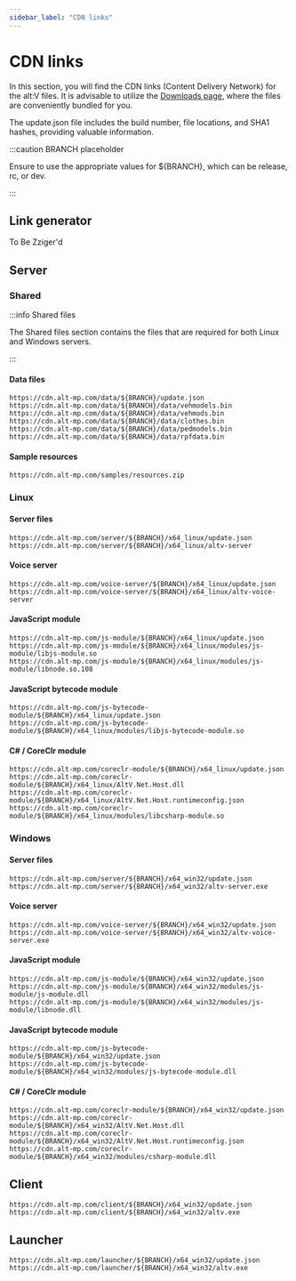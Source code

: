 ```yaml
---
sidebar_label: "CDN links"
---
```


# CDN links

In this section, you will find the CDN links (Content Delivery Network) for the alt:V files.
It is advisable to utilize the [Downloads page](https://altv.mp/downloads), where the files are conveniently bundled for you.

The update.json file includes the build number, file locations, and SHA1 hashes, providing valuable information.

:::caution BRANCH placeholder

Ensure to use the appropriate values for ${BRANCH}, which can be release, rc, or dev.

:::

## Link generator

To Be Zziger'd

## Server

### Shared

:::info Shared files

The Shared files section contains the files that are required for both Linux and Windows servers.

:::

#### Data files

```
https://cdn.alt-mp.com/data/${BRANCH}/update.json
https://cdn.alt-mp.com/data/${BRANCH}/data/vehmodels.bin
https://cdn.alt-mp.com/data/${BRANCH}/data/vehmods.bin
https://cdn.alt-mp.com/data/${BRANCH}/data/clothes.bin
https://cdn.alt-mp.com/data/${BRANCH}/data/pedmodels.bin
https://cdn.alt-mp.com/data/${BRANCH}/data/rpfdata.bin
```

#### Sample resources

```
https://cdn.alt-mp.com/samples/resources.zip
```

### Linux

#### Server files

```
https://cdn.alt-mp.com/server/${BRANCH}/x64_linux/update.json
https://cdn.alt-mp.com/server/${BRANCH}/x64_linux/altv-server
```

#### Voice server

```
https://cdn.alt-mp.com/voice-server/${BRANCH}/x64_linux/update.json
https://cdn.alt-mp.com/voice-server/${BRANCH}/x64_linux/altv-voice-server
```

#### JavaScript module

```
https://cdn.alt-mp.com/js-module/${BRANCH}/x64_linux/update.json
https://cdn.alt-mp.com/js-module/${BRANCH}/x64_linux/modules/js-module/libjs-module.so
https://cdn.alt-mp.com/js-module/${BRANCH}/x64_linux/modules/js-module/libnode.so.108
```

#### JavaScript bytecode module

```
https://cdn.alt-mp.com/js-bytecode-module/${BRANCH}/x64_linux/update.json
https://cdn.alt-mp.com/js-bytecode-module/${BRANCH}/x64_linux/modules/libjs-bytecode-module.so
```

#### C# / CoreClr module

```
https://cdn.alt-mp.com/coreclr-module/${BRANCH}/x64_linux/update.json
https://cdn.alt-mp.com/coreclr-module/${BRANCH}/x64_linux/AltV.Net.Host.dll
https://cdn.alt-mp.com/coreclr-module/${BRANCH}/x64_linux/AltV.Net.Host.runtimeconfig.json
https://cdn.alt-mp.com/coreclr-module/${BRANCH}/x64_linux/modules/libcsharp-module.so
```

### Windows

#### Server files

```
https://cdn.alt-mp.com/server/${BRANCH}/x64_win32/update.json
https://cdn.alt-mp.com/server/${BRANCH}/x64_win32/altv-server.exe
```

#### Voice server

```
https://cdn.alt-mp.com/voice-server/${BRANCH}/x64_win32/update.json
https://cdn.alt-mp.com/voice-server/${BRANCH}/x64_win32/altv-voice-server.exe
```

#### JavaScript module

```
https://cdn.alt-mp.com/js-module/${BRANCH}/x64_win32/update.json
https://cdn.alt-mp.com/js-module/${BRANCH}/x64_win32/modules/js-module/js-module.dll
https://cdn.alt-mp.com/js-module/${BRANCH}/x64_win32/modules/js-module/libnode.dll
```

#### JavaScript bytecode module

```
https://cdn.alt-mp.com/js-bytecode-module/${BRANCH}/x64_win32/update.json
https://cdn.alt-mp.com/js-bytecode-module/${BRANCH}/x64_win32/modules/js-bytecode-module.dll
```

#### C# / CoreClr module

```
https://cdn.alt-mp.com/coreclr-module/${BRANCH}/x64_win32/update.json
https://cdn.alt-mp.com/coreclr-module/${BRANCH}/x64_win32/AltV.Net.Host.dll
https://cdn.alt-mp.com/coreclr-module/${BRANCH}/x64_win32/AltV.Net.Host.runtimeconfig.json
https://cdn.alt-mp.com/coreclr-module/${BRANCH}/x64_win32/modules/csharp-module.dll
```

## Client

```
https://cdn.alt-mp.com/client/${BRANCH}/x64_win32/update.json
https://cdn.alt-mp.com/client/${BRANCH}/x64_win32/altv.exe
```

## Launcher

```
https://cdn.alt-mp.com/launcher/${BRANCH}/x64_win32/update.json
https://cdn.alt-mp.com/launcher/${BRANCH}/x64_win32/altv.exe
```